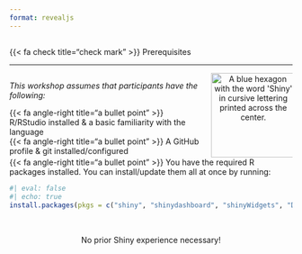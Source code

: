 ```yaml
---
format: revealjs
---
```


## {#prerequisites data-menu-title="Prerequisites"}

[{{< fa check title="check mark" >}} Prerequisites]{.slide-title}

<hr>

:::: {.columns} 

::: {.column width="70%"}
<p class="body-text bottombr">*This workshop assumes that participants have the following:*</p>

<div class="body-text topbr">[{{< fa angle-right title="a bullet point" >}}]{.teal-text} R/RStudio installed & a basic familiarity with the language</div>

<div class="body-text topbr">[{{< fa angle-right title="a bullet point" >}}]{.teal-text} A GitHub profile & git installed/configured</div>
:::

::: {.column width="30%"}
<center><img src="images/shiny.png" alt="A blue hexagon with the word 'Shiny' in cursive lettering printed across the center." width="150"/></center>
:::

::::

<div class="body-text topbr">[{{< fa angle-right title="a bullet point" >}}]{.teal-text} You have the required R packages installed. You can install/update them all at once by running:</div>

```r
#| eval: false
#| echo: true
install.packages(pkgs = c("shiny", "shinydashboard", "shinyWidgets", "DT", "leaflet", "shinycssloaders", "tidyverse", "bslib", "fresh", "sass", "reactlog", "shinytest2", "palmerpenguins", "lterdatasampler", "gapminder", "markdown"))
```

<br>

<center><div class="large-body-text">No prior Shiny experience necessary!</div></center>

